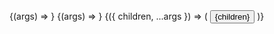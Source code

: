 
<Meta title="Components/Link" />

<Canvas>
  <Story
    name="Internal Link"
    args={{ children: 'internal link', href: '/test' }}
  >
    {(args) => <Link {...args} />}
  </Story>
</Canvas>

<ArgsTable story="Internal Link" />

<Canvas>
  <Story
    name="External Link"
    args={{ children: 'external link', href: 'http://www.google.com' }}
  >
    {(args) => <Link {...args} />}
  </Story>
</Canvas>

<ArgsTable story="External Link" />

<Canvas>
  <Story
    name="As component"
    args={{ children: 'external link', href: 'http://www.google.be' }}
  >
    {({ children, ...args }) => (
      <Link {...args}>
        <Button>{children}</Button>
      </Link>
    )}
  </Story>
</Canvas>

<ArgsTable story="As component" />
